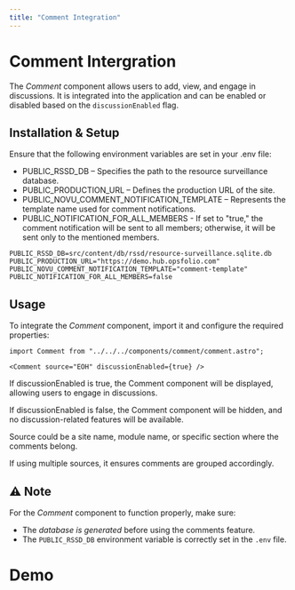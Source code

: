 ```yaml
---
title: "Comment Integration"
---
```


# Comment Intergration

The _Comment_ component allows users to add, view, and engage in discussions. It is integrated into the application and can be enabled or disabled based on the `discussionEnabled` flag.

## Installation & Setup

Ensure that the following environment variables are set in your .env file:

- PUBLIC_RSSD_DB – Specifies the path to the resource surveillance database.
- PUBLIC_PRODUCTION_URL – Defines the production URL of the site.
- PUBLIC_NOVU_COMMENT_NOTIFICATION_TEMPLATE – Represents the template name used for comment notifications.
- PUBLIC_NOTIFICATION_FOR_ALL_MEMBERS - If set to "true," the comment notification will be sent to all members; otherwise, it will be sent only to the mentioned members.

```
PUBLIC_RSSD_DB=src/content/db/rssd/resource-surveillance.sqlite.db
PUBLIC_PRODUCTION_URL="https://demo.hub.opsfolio.com"
PUBLIC_NOVU_COMMENT_NOTIFICATION_TEMPLATE="comment-template"
PUBLIC_NOTIFICATION_FOR_ALL_MEMBERS=false

```

## Usage

To integrate the _Comment_ component, import it and configure the required properties:

```
import Comment from "../../../components/comment/comment.astro";

<Comment source="EOH" discussionEnabled={true} />

```

If discussionEnabled is true, the Comment component will be displayed, allowing users to engage in discussions.

If discussionEnabled is false, the Comment component will be hidden, and no discussion-related features will be available.

Source could be a site name, module name, or specific section where the comments belong.

If using multiple sources, it ensures comments are grouped accordingly.

## ⚠️ Note

For the _Comment_ component to function properly, make sure:

- The _database is generated_ before using the comments feature.
- The `PUBLIC_RSSD_DB` environment variable is correctly set in the `.env` file.

# Demo


<Comment source="Demo" activityTitle="Comments" discussionEnabled={true} />
